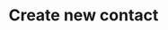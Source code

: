 ---
title: 'Create new contact'
description: 'Retrieve contacts all connected CRMs using this endpoint'
openapi: "GET /crm/contact"
---